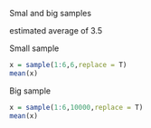 Smal and big samples

estimated average of 3.5

Small sample
```r
x = sample(1:6,6,replace = T)
mean(x)
```
Big sample
```r
x = sample(1:6,10000,replace = T)
mean(x)

```

